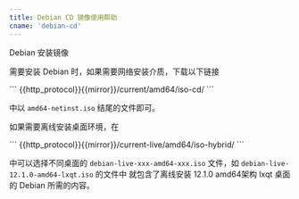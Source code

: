 ```yaml
---
title: Debian CD 镜像使用帮助
cname: 'debian-cd'
---
```


Debian 安装镜像

需要安装 Debian 时，如果需要网络安装介质，下载以下链接

<CodeBlock>
```
{{http_protocol}}{{mirror}}/current/amd64/iso-cd/
```
</CodeBlock>

中以 ``amd64-netinst.iso`` 结尾的文件即可。

如果需要离线安装桌面环境，在

<CodeBlock>
```
{{http_protocol}}{{mirror}}/current-live/amd64/iso-hybrid/
```
</CodeBlock>

中可以选择不同桌面的 `debian-live-xxx-amd64-xxx.iso` 文件，如 `debian-live-12.1.0-amd64-lxqt.iso` 的文件中
就包含了离线安装 12.1.0 amd64架构 lxqt 桌面的 Debian 所需的内容。
